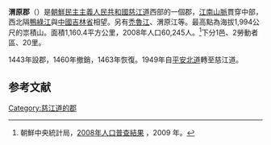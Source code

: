 {{Infobox  Korean settlement
| context = north
| img = DPRK2006_Chagang-Wiwon.PNG
| hangul = 위원군
| hanja = {{linktext|渭|原|郡}}
|rr=Wiwon-gun
|mr=Wiwŏn-gun
| area_km2 = 1160.4
|  pop = 60245
| popyear = 2008
|  divs = 1邑、2勞動者區、20里
}}
'''渭原郡'''（{{kor|諺=위원군|漢=渭原郡|羅=Wiwŏn gun|f=y}}）是[[朝鮮民主主義人民共和國|朝鮮民主主義人民共和國]][[慈江道|慈江道]]西部的一個郡，[[江南山脈|江南山脈]]貫穿中部，西北隔[[鴨綠江|鴨綠江]]與[[中國|中國]][[吉林省|吉林省]]相望。另有[[禿魯江|禿魯江]]、渭原江等。最高點為海拔1,994公尺的祟積山。面積1,160.4平方公里，2008年人口60,245人。<ref>朝鮮中央統計局，[http://unstats.un.org/unsd/demographic/sources/census/2010_PHC/North_Korea/Final%20national%20census%20report.pdf 2008年人口普查結果] {{Wayback|url=http://unstats.un.org/unsd/demographic/sources/census/2010_PHC/North_Korea/Final%20national%20census%20report.pdf |date=20100331091148 }}，2009 年。</ref>下分1邑、2勞動者區、20里。

1443年設郡，1460年撤銷，1463年恢復。1949年自[[平安北道|平安北道]]轉至慈江道。

== 参考文献 ==
<div class="references-small">
<references></references>
</div>

{{慈江道行政區劃}}

{{DEFAULTSORT:Wiwon-gun}}
[[Category:慈江道的郡|Category:慈江道的郡]]